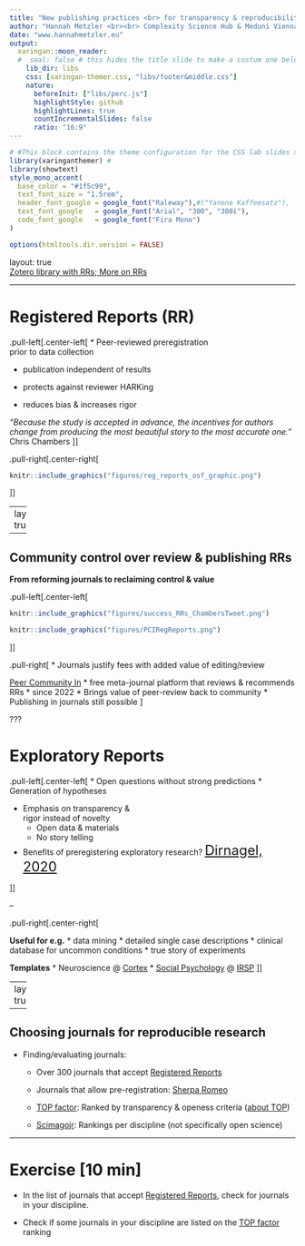 ```yaml
---
title: "New publishing practices <br> for transparency & reproducibility: <br> Registered Reports & Transparent Journals"
author: "Hannah Metzler <br><br> Complexity Science Hub & Meduni Vienna"
date: "www.hannahmetzler.eu"
output:
  xaringan::moon_reader:
  #  seal: false # this hides the title slide to make a costum one below
    lib_dir: libs 
    css: [xaringan-themer.css, "libs/footer&middle.css"]
    nature:
      beforeInit: ["libs/perc.js"]
      highlightStyle: github
      highlightLines: true
      countIncrementalSlides: false
      ratio: "16:9"
---
```


```r
# #This block contains the theme configuration for the CSS lab slides style
library(xaringanthemer) #
library(showtext)
style_mono_accent(
  base_color = "#1f5c99",
  text_font_size = "1.5rem",
  header_font_google = google_font("Raleway"),#("Yanone Kaffeesatz"),
  text_font_google   = google_font("Arial", "300", "300i"),
  code_font_google   = google_font("Fira Mono")
)
```

```r
options(htmltools.dir.version = FALSE)
```

layout: true
<div class = "my-footer"> <span>
<a href="https://www.zotero.org/groups/479248/osf/collections/KEJP68G9"> Zotero library with RRs; </a> 
<a href="https://www.cos.io/initiatives/registered-reports"> More on RRs </a> 
</span> </div>

---

# Registered Reports (RR)

.pull-left[.center-left[
* Peer-reviewed preregistration  <br> prior to data collection

<!-- ```{r, echo=FALSE, out.width=800, fig.align='center'} -->
<!-- knitr::include_graphics("figures/reg_report.png") -->
<!-- ``` -->

* publication independent of results

* protects against reviewer HARKing

* reduces bias & increases rigor

_"Because the study is accepted in advance, the incentives for authors change from producing the most beautiful story to the most accurate one."_  Chris Chambers
]]

.pull-right[.center-right[
```r
knitr::include_graphics("figures/reg_reports_osf_graphic.png")
```
]]

---
layout: true
<div class = "my-footer"> <span>
<a href="https://twitter.com/chrisdc77/status/1585908780394487809"> Chris Chambers on PC Reg Reports on Twitter
</a> </span> </div>

---

## Community control over review & publishing RRs

**From reforming journals to reclaiming control & value**

.pull-left[.center-left[
```r
knitr::include_graphics("figures/success_RRs_ChambersTweet.png")
```

```r
knitr::include_graphics("figures/PCIRegReports.png")
```
]]

.pull-right[
* Journals justify fees with added value of editing/review

[Peer Community In](https://rr.peercommunityin.org/) 
* free meta-journal platform that reviews & recommends RRs
* since 2022
* Brings value of peer-review back to community
* Publishing in journals still possible
]

???

<!-- --- -->
<!-- layout: true -->
<!-- <div class = "my-footer"> <span> -->
<!-- <a href="https://doi.org/10.1016/j.cortex.2017.07.014"> McIntosh (2017) Exploratory reports: A new article type for Cortex; </a>  -->
<!-- <a href = "https://osf.io/vzse8/wiki/Author%20guidelines%20and%20editorials/"> OSF Resources for RRs </a> </span> </div> -->

<!-- --- -->

# Exploratory Reports

.pull-left[.center-left[
* Open questions without strong predictions
* Generation of hypotheses

* Emphasis on transparency & <br> rigor instead of novelty
  * Open data & materials
  * No story telling
  
* Benefits of preregistering exploratory research? <font size ="5">
<a href = "https://journals.plos.org/plosbiology/article?id=10.1371/journal.pbio.3000690"> Dirnagel, 2020 </a>
</font>

]]

--

.pull-right[.center-right[

**Useful for e.g.** 
* data mining
* detailed single case descriptions
* clinical database for uncommon conditions
* true story of experiments

**Templates**
* Neuroscience @ [Cortex](https://www.elsevier.com/__data/promis_misc/Exploratory_Reports_Guidelines.pdf)
* [Social Psychology](https://osf.io/mdz3g/) @ [IRSP](https://www.rips-irsp.com/about/exploratory-reports/)
]]

---
layout: true
<div class="my-footer"><span><a href = "www.hannahmetzler.eu"> Hannah Metzler </a> </span></div> 

---

## Choosing journals for reproducible research

* Finding/evaluating journals:

    * Over 300 journals that accept [Registered Reports](https://www.cos.io/initiatives/registered-reports)
    
    * Journals that allow pre-registration: [Sherpa Romeo](https://v2.sherpa.ac.uk/romeo/)
    
    * [TOP factor](https://topfactor.org/): Ranked by transparency & openess criteria ([about TOP](https://www.natureindex.com/news-blog/top-factor-rates-journals-on-transparency-openness))
    
    * [Scimagojr](www.scimagojr.com/journalrank.php): Rankings per discipline (not specifically open science)
    
---

# Exercise [10 min]

* In the list of journals that accept [Registered Reports](https://www.cos.io/initiatives/registered-reports), check for journals in your discipline. 

* Check if some journals in your discipline are listed on the [TOP factor](https://topfactor.org/) ranking